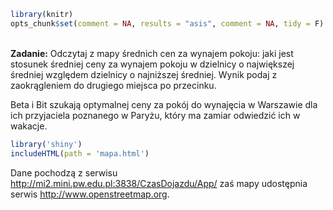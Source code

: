 ```r
library(knitr)
opts_chunk$set(comment = NA, results = "asis", comment = NA, tidy = F)
```

<br>
**Zadanie:** Odczytaj z mapy średnich cen za wynajem pokoju: jaki jest stosunek średniej ceny za wynajem pokoju w dzielnicy o największej średniej względem dzielnicy o najniższej średniej. Wynik podaj z zaokrągleniem do drugiego miejsca po przecinku.

Beta i Bit szukają optymalnej ceny za pokój do wynajęcia w Warszawie dla ich przyjaciela poznanego w Paryżu, który ma zamiar odwiedzić ich w wakacje.

```r
library('shiny')
includeHTML(path = 'mapa.html')
```

Dane pochodzą z serwisu [http://mi2.mini.pw.edu.pl:3838/CzasDojazdu/App/](http://mi2.mini.pw.edu.pl:3838/CzasDojazdu/App/) zaś mapy udostępnia serwis [http://www.openstreetmap.org](http://www.openstreetmap.org).
